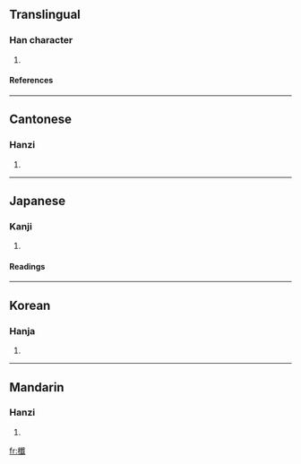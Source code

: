 ==Translingual==
===Han character===
{{Han char|rn=75|rad=木|as=17|sn=21|four=5395<sub>0</sub>|canj=木人戈一 (DOIM)}}
# {{defn|Han|sort=木17}}
====References====
{{Han ref|kx=0562.190|dkj=15889|dj=0951.010|hdz=21321.090|uh=6AFC|ud=27388|bh=F5CF|bd=62927}}

----
==Cantonese==
===Hanzi===
{{yue-hanzi|jyut=|y=jim1}}
# {{defn|Cantonese}}

----
==Japanese==
===Kanji===
{{ja-kanji|grade=|rs=木17}}
# {{defn|Japanese}} 
====Readings====
{{ja-readings|on=[[せん]] (sen), [[しん]] (shin), [[さん]] (san)|kun=[[くさび]] (kusabi)}}

----
==Korean==
===Hanja===
{{ko-hanja|hangeul=첨|eumhun=|rv=cheom|mr=ch'ŏm|y=chem}}
# {{defn|Korean}}

----
==Mandarin==
===Hanzi===
{{cmn-hanzi|pin=[[jiān]] (jian1)|wg=chien<sup>1</sup>}}
# {{defn|Mandarin}}

[[fr:櫼]]
